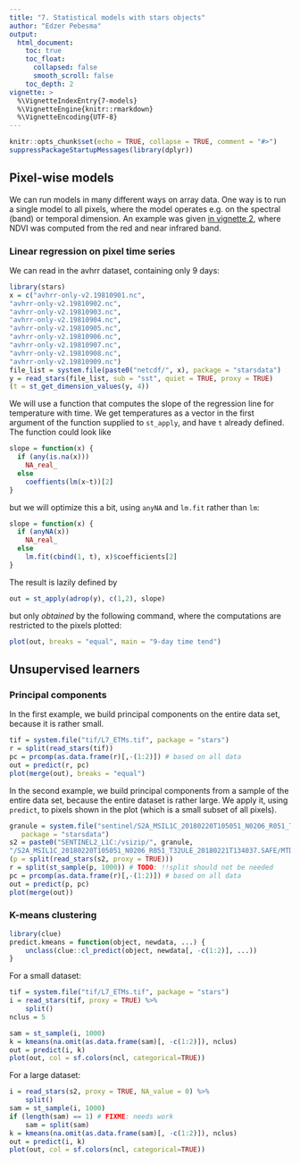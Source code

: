 ```yaml
---
title: "7. Statistical models with stars objects"
author: "Edzer Pebesma"
output:
  html_document:
    toc: true
    toc_float:
      collapsed: false
      smooth_scroll: false
    toc_depth: 2
vignette: >
  %\VignetteIndexEntry{7-models}
  %\VignetteEngine{knitr::rmarkdown}
  %\VignetteEncoding{UTF-8}
---
```


```r
knitr::opts_chunk$set(echo = TRUE, collapse = TRUE, comment = "#>")
suppressPackageStartupMessages(library(dplyr))
```

## Pixel-wise models

We can run models in many different ways on array data.
One way is to run a single model to all pixels, where the model operates
e.g. on the spectral (band) or temporal dimension. An example was given
[in vignette 2](https://r-spatial.github.io/stars/articles/stars2.html#plotting-with-changed-evaluation-order), where NDVI was computed from the red and near infrared band.

### Linear regression on pixel time series

We can read in the avhrr dataset, containing only 9 days:
```r
library(stars)
x = c("avhrr-only-v2.19810901.nc",
"avhrr-only-v2.19810902.nc",
"avhrr-only-v2.19810903.nc",
"avhrr-only-v2.19810904.nc",
"avhrr-only-v2.19810905.nc",
"avhrr-only-v2.19810906.nc",
"avhrr-only-v2.19810907.nc",
"avhrr-only-v2.19810908.nc",
"avhrr-only-v2.19810909.nc")
file_list = system.file(paste0("netcdf/", x), package = "starsdata")
y = read_stars(file_list, sub = "sst", quiet = TRUE, proxy = TRUE)
(t = st_get_dimension_values(y, 4))
```

We will use a function that computes the slope of the regression
line for temperature with time. We get temperatures as a vector in
the first argument of the function supplied to `st_apply`, and have
`t` already defined. The function could look like

```r
slope = function(x) {
  if (any(is.na(x)))
  	NA_real_
  else
	coeffients(lm(x~t))[2]
}
```

but we will optimize this a bit, using `anyNA` and `lm.fit`
rather than `lm`:

```r
slope = function(x) {
  if (anyNA(x))
  	NA_real_
  else
    lm.fit(cbind(1, t), x)$coefficients[2]
}
```

The result is lazily defined by

```r
out = st_apply(adrop(y), c(1,2), slope)
```

but only _obtained_ by the following command, where the
computations are restricted to the pixels plotted:

```r
plot(out, breaks = "equal", main = "9-day time tend")
```

## Unsupervised learners

### Principal components

In the first example, we build principal components on the entire data set,
because it is rather small.
```r
tif = system.file("tif/L7_ETMs.tif", package = "stars")
r = split(read_stars(tif))
pc = prcomp(as.data.frame(r)[,-(1:2)]) # based on all data
out = predict(r, pc)
plot(merge(out), breaks = "equal")
```

In the second example, we build principal components from a sample
of the entire data set, because the entire dataset is rather large.
We apply it, using `predict`, to pixels shown in the plot (which is a
small subset of all pixels).

```r
granule = system.file("sentinel/S2A_MSIL1C_20180220T105051_N0206_R051_T32ULE_20180221T134037.zip", 
   package = "starsdata")
s2 = paste0("SENTINEL2_L1C:/vsizip/", granule, 
"/S2A_MSIL1C_20180220T105051_N0206_R051_T32ULE_20180221T134037.SAFE/MTD_MSIL1C.xml:10m:EPSG_32632")
(p = split(read_stars(s2, proxy = TRUE)))
r = split(st_sample(p, 1000)) # TODO: !!split should not be needed
pc = prcomp(as.data.frame(r)[,-(1:2)]) # based on all data
out = predict(p, pc)
plot(merge(out))
```

### K-means clustering

```r
library(clue)
predict.kmeans = function(object, newdata, ...) {
	unclass(clue::cl_predict(object, newdata[, -c(1:2)], ...))
}
```

For a small dataset:

```r
tif = system.file("tif/L7_ETMs.tif", package = "stars")
i = read_stars(tif, proxy = TRUE) %>%
	split()
nclus = 5

sam = st_sample(i, 1000)
k = kmeans(na.omit(as.data.frame(sam)[, -c(1:2)]), nclus)
out = predict(i, k)
plot(out, col = sf.colors(ncl, categorical=TRUE))
```

For a large dataset:

```r
i = read_stars(s2, proxy = TRUE, NA_value = 0) %>%
	split()
sam = st_sample(i, 1000)
if (length(sam) == 1) # FIXME: needs work
	sam = split(sam)
k = kmeans(na.omit(as.data.frame(sam)[, -c(1:2)]), nclus)
out = predict(i, k)
plot(out, col = sf.colors(ncl, categorical=TRUE))
```
